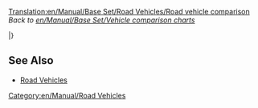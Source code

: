 [[Translation:en/Manual/Base Set/Road Vehicles/Road vehicle comparison]]
''Back to [[en/Manual/Base Set/Vehicle comparison charts]]''

{{en/Manual/Base Set/Road Vehicles/RoadVehicleHeader}}

{{en/RoadVehicleOneCellRow|buses}}

{{en/Manual/Base Set/Road Vehicles/RoadVehicleRow|climate=[[en/Manual/Base Set/TSRY|TSR]]
|name=MPS Regal Bus
|costGBP=4,920
|costUSD=9,840
| speedKmh=56
| speedMph=35
| runCostGBP=426
| runCostUSD=852
| designed=1930
| lifespan=12
| cargo=Passengers
| capacity=31
}} 

{{en/Manual/Base Set/Road Vehicles/RoadVehicleRow|Y|Ploddyphut MkI Bus|4,920|9,840|56|35|426|852|1946|15|Passengers|30}}
{{en/Manual/Base Set/Road Vehicles/RoadVehicleRow|TSR|Hereford Leopard Bus|5,740|11,480|88|55|600|1,200|1964|15|Passengers|35}}
{{en/Manual/Base Set/Road Vehicles/RoadVehicleRow|Y|Ploddyphut MkII Bus|5,740|11,480|96|60|801|1,602|1972|15|Passengers|35}}
{{en/Manual/Base Set/Road Vehicles/RoadVehicleRow|TSR|Foster Bus|6,150|12,300|112|70|834|1,668|1987|15|Passengers|37}}
{{en/Manual/Base Set/Road Vehicles/RoadVehicleRow|TSR|Foster MkII Bus|6,560|13,120|127|79|1,125|2,250|2008|15|Passengers|40}}
{{en/Manual/Base Set/Road Vehicles/RoadVehicleRow|Y|Ploddyphut MkIII Bus|6,560|13,120|120|75|1,125|2,250|2010|15|Passengers|38}}

{{en/RoadVehicleOneCellRow|coal trucks}}

{{en/Manual/Base Set/Road Vehicles/RoadVehicleRow|TS|Balogh Coal Truck|4,428|8,856|48|30|421|842|1935|15|Coal|20 tonnes}}
{{en/Manual/Base Set/Road Vehicles/RoadVehicleRow|TS|Uhl Coal Truck|5,248|10,496|88|55|787|1,574|1975|15|Coal|25 tonnes}}
{{en/Manual/Base Set/Road Vehicles/RoadVehicleRow|TS|DW Coal Truck|5,658|11,316|112|70|1,125|2,250|2013|15|Coal|28 tonnes}}

|}

==See Also==
* [[en/Manual/Road vehicles#list-of-road-vehicles|Road Vehicles]]

[[Category:en/Manual/Road Vehicles]]